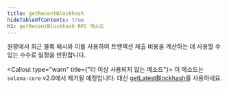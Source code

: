 ```yaml
---
title: getRecentBlockhash
hideTableOfContents: true
h1: getRecentBlockhash RPC 메소드
---
```


원장에서 최근 블록 해시와 이를 사용하여 트랜잭션 제출 비용을 계산하는 데 사용할
수 있는 수수료 일정을 반환합니다.

<Callout type="warn" title={"더 이상 사용되지 않는 메소드"}>
  이 메소드는 `solana-core` v2.0에서 제거될 예정입니다. 대신
  [getLatestBlockhash](/docs/rpc/http/getlatestblockhash)를 사용하세요.
</Callout>
